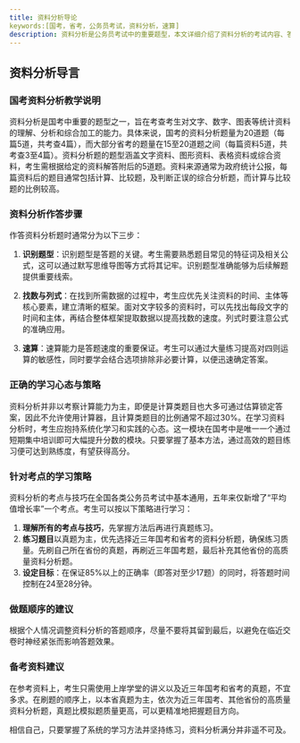 ```yaml
---
title: 资料分析导论
keywords:[国考，省考，公务员考试，资料分析，速算]
description: 资料分析是公务员考试中的重要题型，本文详细介绍了资料分析的考试内容、答题技巧、学习方法和备考策略。通过系统学习和练习，掌握资料分析的基本方法和速算技巧，提高答题正确率和速度，实现高分目标。
---
```


## 资料分析导言
### 国考资料分析教学说明

资料分析是国考中重要的题型之一，旨在考查考生对文字、数字、图表等统计资料的理解、分析和综合加工的能力。具体来说，国考的资料分析题量为20道题（每篇5道，共考查4篇），而大部分省考的题量在15至20道题之间（每篇资料5道，共考查3至4篇）。资料分析题的题型涵盖文字资料、图形资料、表格资料或综合资料，考生需根据给定的资料解答附后的5道题。资料来源通常为政府统计公报，每篇资料后的题目通常包括计算、比较题，及判断正误的综合分析题，而计算与比较题的比例较高。

### 资料分析作答步骤

作答资料分析题时通常分为以下三步：

1. **识别题型**：识别题型是答题的关键。考生需要熟悉题目常见的特征词及相关公式，这可以通过默写思维导图等方式将其记牢。识别题型准确能够为后续解题提供重要线索。

2. **找数与列式**：在找到所需数据的过程中，考生应优先关注资料的时间、主体等核心要素，建立清晰的框架。面对文字较多的资料时，可以先找出每段文字的时间和主体，再结合整体框架提取数据以提高找数的速度。列式时要注意公式的准确应用。

3. **速算**：速算能力是答题速度的重要保证。考生可以通过大量练习提高对四则运算的敏感性，同时要学会结合选项排除非必要计算，以便迅速确定答案。

### 正确的学习心态与策略

资料分析并非以考察计算能力为主，即便是计算类题目也大多可通过估算锁定答案，因此不允许使用计算器，且计算类题目的比例通常不超过30%。在学习资料分析时，考生应抱持系统化学习和实践的心态。这一模块在国考中是唯一一个通过短期集中培训即可大幅提升分数的模块。只要掌握了基本方法，通过高效的题目练习便可达到熟练度，有望获得高分。

### 针对考点的学习策略

资料分析的考点与技巧在全国各类公务员考试中基本通用，五年来仅新增了“平均值增长率”一个考点。考生可以按以下策略进行学习：

1. **理解所有的考点与技巧**，先掌握方法后再进行真题练习。
2. **练习题目**以真题为主，优先选择近三年国考和省考的资料分析题，确保练习质量。先刷自己所在省份的真题，再刷近三年国考题，最后补充其他省份的高质量资料分析题。
3. **设定目标**：在保证85%以上的正确率（即答对至少17题）的同时，将答题时间控制在24至28分钟。

### 做题顺序的建议

根据个人情况调整资料分析的答题顺序，尽量不要将其留到最后，以避免在临近交卷时神经紧张而影响答题效果。

### 备考资料建议

在参考资料上，考生只需使用上岸学堂的讲义以及近三年国考和省考的真题，不宜多求。在刷题的顺序上，以本省真题为主，依次为近三年国考、其他省份的高质量资料分析题，真题比模拟题质量更高，可以更精准地把握题目方向。

相信自己，只要掌握了系统的学习方法并坚持练习，资料分析满分并非遥不可及。